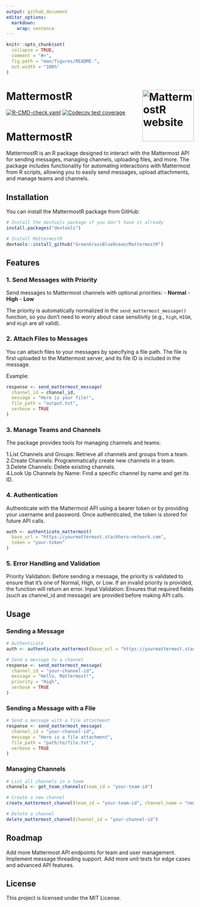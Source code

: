 ```yaml
---
output: github_document
editor_options: 
  markdown: 
    wrap: sentence
---
```


<!-- README.md is generated from README.Rmd. Please edit that file -->

```r
knitr::opts_chunk$set(
  collapse = TRUE,
  comment = "#>",
  fig.path = "man/figures/README-",
  out.width = "100%"
)
```

# MattermostR <a href="https://github.com/GreenGrassBlueOcean/MattermostR"><img src="man/figures/MattermostR_hex.png" alt="MattermostR website" align="right" height="138"/></a>

<!-- badges: start -->

[![R-CMD-check.yaml](https://github.com/GreenGrassBlueOcean/MattermostR/actions/workflows/R-CMD-check.yaml/badge.svg)](https://github.com/GreenGrassBlueOcean/MattermostR/actions/workflows/R-CMD-check.yaml)
[![Codecov test coverage](https://codecov.io/gh/GreenGrassBlueOcean/MattermostR/graph/badge.svg)](https://app.codecov.io/gh/GreenGrassBlueOcean/MattermostR)

<!-- badges: end -->

# MattermostR

MattermostR is an R package designed to interact with the Mattermost API for sending messages, managing channels, uploading files, and more.
The package includes functionality for automating interactions with Mattermost from R scripts, allowing you to easily send messages, upload attachments, and manage teams and channels.

## Installation

You can install the MattermostR package from GitHub:

``` r
# Install the devtools package if you don't have it already
install.packages("devtools")

# Install MattermostR
devtools::install_github("GreenGrassBlueOcean/MattermostR")
```

## Features

### 1. Send Messages with Priority

Send messages to Mattermost channels with optional priorities: - **Normal** - **High** - **Low**

The priority is automatically normalized in the `send_mattermost_message()` function, so you don't need to worry about case sensitivity (e.g., `high`, `HIGH`, and `High` are all valid).

### 2. Attach Files to Messages

You can attach files to your messages by specifying a file path.
The file is first uploaded to the Mattermost server, and its file ID is included in the message.

Example:

``` r
response <- send_mattermost_message(
  channel_id = channel_id, 
  message = "Here is your file!", 
  file_path = "output.txt", 
  verbose = TRUE
)
```

### 3. Manage Teams and Channels

The package provides tools for managing channels and teams:

1.List Channels and Groups: Retrieve all channels and groups from a team.  
2.Create Channels: Programmatically create new channels in a team.  
3.Delete Channels: Delete existing channels.  
4.Look Up Channels by Name: Find a specific channel by name and get its ID.  

### 4. Authentication

Authenticate with the Mattermost API using a bearer token or by providing your username and password.
Once authenticated, the token is stored for future API calls.

``` r
auth <- authenticate_mattermost(
  base_url = "https://yourmattermost.stackhero-network.com", 
  token = "your-token"
)
```

### 5. Error Handling and Validation

Priority Validation: Before sending a message, the priority is validated to ensure that it's one of Normal, High, or Low.
If an invalid priority is provided, the function will return an error.
Input Validation: Ensures that required fields (such as channel_id and message) are provided before making API calls.

## Usage

### Sending a Message

``` r
# Authenticate
auth <- authenticate_mattermost(base_url = "https://yourmattermost.stackhero-network.com", token = "your-token")

# Send a message to a channel
response <- send_mattermost_message(
  channel_id = "your-channel-id", 
  message = "Hello, Mattermost!", 
  priority = "High", 
  verbose = TRUE
)
```

### Sending a Message with a File

``` r
# Send a message with a file attachment
response <- send_mattermost_message(
  channel_id = "your-channel-id", 
  message = "Here is a file attachment", 
  file_path = "path/to/file.txt", 
  verbose = TRUE
)
```

### Managing Channels

``` r
# List all channels in a team
channels <- get_team_channels(team_id = "your-team-id")

# Create a new channel
create_mattermost_channel(team_id = "your-team-id", channel_name = "new-channel", channel_display_name = "New Channel")

# Delete a channel
delete_mattermost_channel(channel_id = "your-channel-id")
```

## Roadmap

Add more Mattermost API endpoints for team and user management.
Implement message threading support.
Add more unit tests for edge cases and advanced API features.

## License

This project is licensed under the MIT License.

